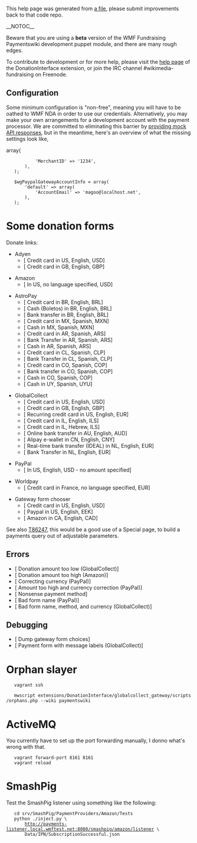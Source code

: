 This help page was generated from [http://git.wikimedia.org/blob/mediawiki%2Fvagrant.git/HEAD/puppet%2Fmodules%2Fpayments%2Ffiles%2FMain_Page.wiki a file], please submit improvements back to that code repo.

__NOTOC__

Beware that you are using a '''beta''' version of the WMF Fundraising Paymentswiki development puppet module, and there are many rough edges.

To contribute to development or for more help, please visit the [https://www.mediawiki.org/wiki/Extension:DonationInterface help page] of the DonationInterface extension, or join the IRC channel #wikimedia-fundraising on Freenode.

== Configuration ==

Some minimum configuration is "non-free", meaning you will have to be oathed to WMF NDA in order to use our credentials.  Alternatively, you may make your own arrangements for a development account with the payment processor.  We are committed to eliminating this barrier by [https://phabricator.wikimedia.org/T89188 providing mock API responses], but in the meantime, here's an overview of what the missing settings look like,

    <?php
    # settings.d/wikis/paymentswiki/settings.d/01-DI-real.php
    
    $wgGlobalCollectGatewayAccountInfo = array(
        'default' => array(
            'MerchantID' => '1234',
        ),
    );
    
    $wgPaypalGatewayAccountInfo = array(
        'default' => array(
            'AccountEmail' => 'magoo@localhost.net',
        ),
    );

= Some donation forms =
Donate links:

* Adyen
** [{{fullurl:Special:AdyenGateway|appeal=JimmyQuote&payment_method=cc&recurring=&uselang=en&language=en&currency_code=USD&amount=10&country=US}} Credit card in US, English, USD]
** [{{fullurl:Special:AdyenGateway|appeal=JimmyQuote&payment_method=cc&recurring=&uselang=en&language=en&currency_code=GBP&amount=10&country=GB}} Credit card in GB, English, GBP]

* Amazon
** [{{fullurl:Special:AmazonGateway|currency=USD&country=US&amount=1&ffname=amazon}} In US, no language specified, USD]

* AstroPay
** [{{fullurl:Special:AstropayGateway|appeal=JimmyQuote&payment_method=cc&recurring=&uselang=en&language=en&currency_code=BRL&amount=100&country=BR&ffname=astropay}} Credit card in BR, English, BRL]
** [{{fullurl:Special:AstropayGateway|appeal=JimmyQuote&payment_method=cash&recurring=&uselang=en&language=en&currency_code=BRL&amount=100&country=BR&ffname=astropay}} Cash (Boletos) in BR, English, BRL]
** [{{fullurl:Special:AstropayGateway|appeal=JimmyQuote&payment_method=bt&recurring=&uselang=en&language=en&currency_code=BRL&amount=100&country=BR&ffname=astropay}} Bank transfer in BR, English, BRL]
** [{{fullurl:Special:AstropayGateway|appeal=JimmyQuote&payment_method=cc&recurring=&uselang=es&language=es&currency_code=MXN&amount=100&country=MX&ffname=astropay-mx}} Credit card in MX, Spanish, MXN]
** [{{fullurl:Special:AstropayGateway|appeal=JimmyQuote&payment_method=cash&recurring=&uselang=es&language=es&currency_code=MXN&amount=100&country=MX&ffname=astropay-mx}} Cash in MX, Spanish, MXN]
** [{{fullurl:Special:AstropayGateway|appeal=JimmyQuote&payment_method=cc&recurring=&uselang=es&language=es&currency_code=ARS&amount=100&country=AR&ffname=astropay-ar}} Credit card in AR, Spanish, ARS]
** [{{fullurl:Special:AstropayGateway|appeal=JimmyQuote&payment_method=bt&recurring=&uselang=es&language=es&currency_code=ARS&amount=100&country=AR&ffname=astropay-ar}} Bank Transfer in AR, Spanish, ARS]
** [{{fullurl:Special:AstropayGateway|appeal=JimmyQuote&payment_method=cash&recurring=&uselang=es&language=es&currency_code=ARS&amount=100&country=AR&ffname=astropay-ar}} Cash in AR, Spanish, ARS]
** [{{fullurl:Special:AstropayGateway|appeal=JimmyQuote&payment_method=cc&recurring=&uselang=es&language=es&currency_code=CLP&amount=5000&country=CL&ffname=astropay-cl}} Credit card in CL, Spanish, CLP]
** [{{fullurl:Special:AstropayGateway|appeal=JimmyQuote&payment_method=bt&recurring=&uselang=es&language=es&currency_code=CLP&amount=5000&country=CL&ffname=astropay-cl}} Bank Transfer in CL, Spanish, CLP]
** [{{fullurl:Special:AstropayGateway|appeal=JimmyQuote&payment_method=cc&recurring=&uselang=es&language=es&currency_code=COP&amount=5000&country=CO&ffname=astropay-co}} Credit card in CO, Spanish, COP]
** [{{fullurl:Special:AstropayGateway|appeal=JimmyQuote&payment_method=bt&recurring=&uselang=es&language=es&currency_code=COP&amount=5000&country=CO&ffname=astropay-co}} Bank transfer in CO, Spanish, COP]
** [{{fullurl:Special:AstropayGateway|appeal=JimmyQuote&payment_method=cash&recurring=&uselang=es&language=es&currency_code=COP&amount=5000&country=CO&ffname=astropay-co}} Cash in CO, Spanish, COP]
** [{{fullurl:Special:AstropayGateway|appeal=JimmyQuote&payment_method=cash&recurring=&uselang=es&language=es&currency_code=UYU&amount=5000&country=UY&ffname=astropay-uy}} Cash in UY, Spanish, UYU]

* GlobalCollect
** [{{fullurl:Special:GlobalCollectGateway|appeal=JimmyQuote&ffname=cc-vmad&payment_method=cc&recurring=&uselang=en&language=en&currency_code=USD&amount=10&country=US}} Credit card in US, English, USD]
** [{{fullurl:Special:GlobalCollectGateway|appeal=JimmyQuote&ffname=cc-vmad&payment_method=cc&recurring=&uselang=en&language=en&currency=GBP&country=GB&amount=2.01}} Credit card in GB, English, GBP]
** [{{fullurl:Special:GlobalCollectGateway|appeal=JimmyQuote&ffname=rcc-vmad&payment_method=cc&recurring=1&uselang=en&language=en&currency=EUR&country=US&amount=2.01}} Recurring credit card in US, English, EUR]
** [{{fullurl:Special:GlobalCollectGateway|appeal=JimmyQuote&ffname=cc-vmad&payment_method=cc&recurring=&uselang=en&language=en&currency=ILS&country=IL&amount=20.01}} Credit card in IL, English, ILS]
** [{{fullurl:Special:GlobalCollectGateway|appeal=JimmyQuote&ffname=cc-vmad&payment_method=cc&recurring=&uselang=he&language=he&currency=ILS&country=IL&amount=20.01}} Credit card in IL, Hebrew, ILS]
** [{{fullurl:Special:GlobalCollectGateway|appeal=JimmyQuote&recurring=&payment_method=obt&utm_medium=Waystogive&utm_campaign=C11_Waystogive&utm_key=&language=en&country=AU&returnto=Thank_You%2Fen&amountGiven=&currency_code=AUD&frequency=onetime&amount=3&uselang=en}} Online bank transfer in AU, English, AUD]
** [{{fullurl:Special:GlobalCollectGateway|country=CN&amount=30&currency_code=CNY&ffname=ew-alipay}} Alipay e-wallet in CN, English, CNY]
** [{{fullurl:Special:GlobalCollectGateway|appeal=JimmyQuote&ffname=rtbt-ideal-noadd&recurring=&payment_method=rtbt&payment_submethod=rtbt_ideal&utm_source=Waystogive.default%7Edefault%7Edefault%7Edefault%7Econtrol.rtbt.rtbt_ideal&utm_medium=Waystogive&utm_campaign=C11_Waystogive&utm_key=&language=en&country=NL&returnto=Thank_You%2Fen&amountGiven=&currency_code=EUR&frequency=onetime&amount=3&uselang=en}} Real-time bank transfer (IDEAL) in NL, English, EUR]
** [{{fullurl:Special:GlobalCollectGateway|appeal=JimmyQuote&recurring=&payment_method=bt&utm_medium=Waystogive&utm_campaign=C11_Waystogive&utm_key=&language=en&country=NL&returnto=Thank_You%2Fen&amountGiven=&currency_code=EUR&frequency=onetime&amount=3&uselang=en}} Bank Transfer in NL, English, EUR]

* PayPal
** [{{fullurl:Special:PaypalGateway|appeal=JimmyQuote&ffname=paypal&recurring=&language=en&utm_source=Waystogive&utm_medium=sitenotice&utm_campaign=C11_Waystogive&gateway=paypal&returnto=Thank_You%2Fen&currency=USD&uselang=en}} In US, English, USD - no amount specified]

* Worldpay
** [{{fullurl:Special:WorldPayGateway|country=FR&amount=3&currency_code=EUR&payment_method=cc}} Credit card in France, no language specified, EUR]

* Gateway form chooser
** [{{fullurl:Special:GatewayFormChooser|uselang=en&language=en&currency_code=USD&amount=10&country=US&payment_method=cc}} Credit card in US, English, USD]
** [{{fullurl:Special:GatewayFormChooser|uselang=en&language=en&currency_code=EEK&country=US&amount=2500&payment_method=paypal}} Paypal in US, English, EEK]
** [{{fullurl:Special:GatewayFormChooser|uselang=en&language=en&currency_code=CAD&country=CA&amount=250&payment_method=amazon}} Amazon in CA, English, CAD]


See also [https://phabricator.wikimedia.org/T86247 T86247], this would be a good use of a Special page, to build a payments query out of adjustable parameters.
== Errors ==
* [{{fullurl:Special:GlobalCollectGateway|appeal=JimmyQuote&ffname=cc-vmad&recurring=&uselang=en&language=en&currency=USD&country=US&amount=.01}} Donation amount too low (GlobalCollect)]
* [{{fullurl:Special:AmazonGateway|uselang=en&language=en&currency_code=USD&country=US&amount=992500&payment_method=amazon}} Donation amount too high (Amazon)]
* [{{fullurl:Special:PayPalGateway|appeal=JimmyQuote&ffname=paypal&recurring=&uselang=en&language=en&currency=INR&country=US&amount=200.01}} Correcting currency (PayPal)]
* [{{fullurl:Special:PaypalGateway|ffname=paypal&recurring=&payment_method=paypal&utm_source=fr-redir.default%7Edefault%7Edefault%7Edefault%7Econtrol.paypal&utm_medium=spontaneous&utm_campaign=spontaneous&utm_key=&referrer=&language=en&country=US&returnto=Thank_You%2Fen&amountGiven=&currency_code=EEK&frequency=onetime&amount=30000000&uselang=en}} Amount too high and currency correction (PayPal)]
* [{{fullurl:Special:GatewayFormChooser|uselang=en&language=en&currency_code=USD&amount=10&country=US&payment_method=blarg}} Nonsense payment method]
* [{{fullurl:Special:PaypalGateway|ffname=badname&recurring=&payment_method=paypal&language=en&country=NO&returnto=Thank_You%2Fen&amountGiven=&currency_code=NKD&frequency=onetime&amount=3000&uselang=en}} Bad form name (PayPal)]
* [{{fullurl:Special:GlobalCollectGateway|ffname=badname&recurring=&payment_method=aa&language=en&country=NO&returnto=Thank_You%2Fen&amountGiven=&currency_code=ABC&frequency=onetime&amount=3000&uselang=en}} Bad form name, method, and currency (GlobalCollect)]

== Debugging ==
* [{{fullurl:Special:GatewayFormChooser|testGetAll=1}} Dump gateway form choices]
* [{{fullurl:Special:GlobalCollectGateway|appeal=JimmyQuote&ffname=cc-vmad&recurring=&uselang=qqx&language=qqx&currency=USD&country=US&amount=1.01}} Payment form with message labels (GlobalCollect)]

= Orphan slayer =

    vagrant ssh
    
    mwscript extensions/DonationInterface/globalcollect_gateway/scripts/orphans.php --wiki paymentswiki

= ActiveMQ =

You currently have to set up the port forwarding manually, I donno what's wrong with that.

    vagrant forward-port 8161 8161
    vagrant reload

= SmashPig =

Test the SmashPig listener using something like the following:

    cd srv/SmashPig/PaymentProviders/Amazon/Tests
    python ./inject.py \
        http://payments-listener.local.wmftest.net:8080/smashpig/amazon/listener \
        Data/IPN/SubscriptionSuccessful.json
